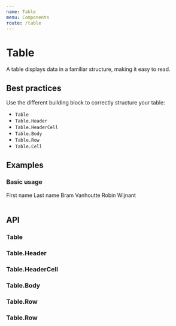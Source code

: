 ```yaml
---
name: Table
menu: Components
route: /table
---
```



# Table

A table displays data in a familiar structure, making it easy to read.

## Best practices

Use the different building block to correctly structure your table:

- `Table`
- `Table.Header`
- `Table.HeaderCell`
- `Table.Body`
- `Table.Row`
- `Table.Cell`

## Examples

### Basic usage

<Playground>
    <Table>
      <Table.Header>
        <Table.HeaderCell>
          First name
        </Table.HeaderCell>
        <Table.HeaderCell>
          Last name
        </Table.HeaderCell>
      </Table.Header>
      <Table.Body>
        <Table.Row>
          <Table.Cell>
            Bram
          </Table.Cell>
          <Table.Cell>
            Vanhoutte
          </Table.Cell>
        </Table.Row>
        <Table.Row>
          <Table.Cell>
            Robin
          </Table.Cell>
          <Table.Cell>
            Wijnant
          </Table.Cell>
        </Table.Row>
      </Table.Body>
    </Table>
</Playground>

## API

### Table

<Props of={Table} />

### Table.Header

<Props of={Table.Header} />

### Table.HeaderCell

<Props of={Table.HeaderCell} />

### Table.Body

<Props of={Table.Body} />

### Table.Row

<Props of={Table.Row} />

### Table.Row

<Props of={Table.Cell} />
